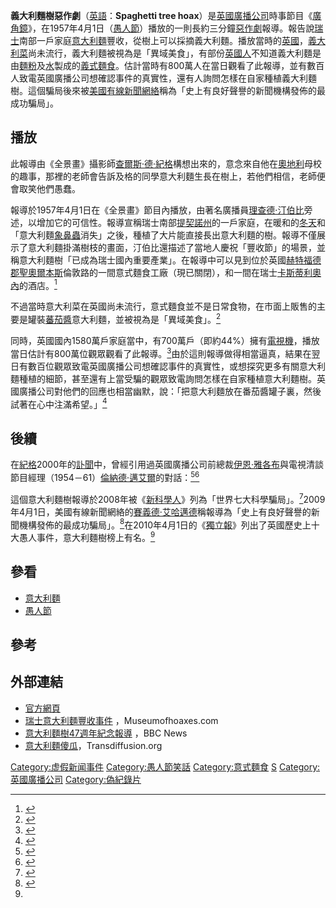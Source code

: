 {{noteTA
|1=zh-tw:義大利麵; zh-hans:意大利面; zh-hk:意大利粉
|2=zh-hans:意式面食;zh-hk:意式麵食;zh-tw:義式麵食;
}}
'''義大利麵樹惡作劇'''（[[英語|英語]]：'''Spaghetti tree hoax'''）是[[英國廣播公司|英國廣播公司]]時事節目《[[廣角鏡_(電視節目)|廣角鏡]]》，在1957年4月1日（[[愚人節|愚人節]]）播放的一則長約三分鐘[[惡作劇|惡作劇]]報導。報告說[[瑞士|瑞士]]南部一戶家庭[[意大利麵|意大利麵]]豐收，從樹上可以採摘義大利麵。播放當時的[[英國|英國]]，[[義大利菜|義大利菜]]尚未流行，義大利麵被視為是「異域美食」，有部份[[英國人|英國人]]不知道義大利麵是由[[麵粉|麵粉]]及[[水|水]]製成的[[義式麵食|義式麵食]]。估計當時有800萬人在當日觀看了此報導，並有數百人致電英國廣播公司想確認事件的真實性，還有人詢問怎樣在自家種植義大利麵樹。這個騙局後來被[[CNN|美國有線新聞網絡]]稱為「史上有良好聲譽的新聞機構發佈的最成功騙局」。

== 播放 ==
 
此報導由《全景畫》攝影師[[查爾斯·德·紀格|查爾斯·德·紀格]]構想出來的，意念來自他在[[奧地利|奧地利]]母校的趣事，那裡的老師會告訴及格的同學意大利麵生長在樹上，若他們相信，老師便會取笑他們愚蠢。

報導於1957年4月1日在《全景畫》節目內播放，由著名廣播員[[理查德·汀伯比|理查德·汀伯比]]旁述，以增加它的可信性。報導宣稱瑞士南部[[提契諾州|提契諾州]]的一戶家庭，在暖和的[[冬天|冬天]]和「意大利麵[[象鼻蟲|象鼻蟲]]消失」之後，種植了大片能直接長出意大利麵的樹。報導不僅展示了意大利麵掛滿樹枝的畫面，汀伯比還描述了當地人慶祝「豐收節」的場景，並稱意大利麵樹「已成為瑞士國內重要產業」。在報導中可以見到位於英國[[赫特福德郡|赫特福德郡]][[聖奧爾本斯|聖奧爾本斯]]倫敦路的一間意式麵食工廠（現已關閉），和一間在瑞士[[卡斯蒂利奧內|卡斯蒂利奧內]]的酒店。<ref name="新華社">{{cite news | author = 中國青年報 | url = http://news.xinhuanet.com/world/2010-04/04/c_1216621.htm | title = 英國媒體選出史上十大愚人事件：意大利面大豐收 | publisher = 新華社 | date = 2010-04-04 | accessdate = 2010-09-25 | archive-date = 2011-03-09 | archive-url = https://web.archive.org/web/20110309045956/http://news.xinhuanet.com/world/2010-04/04/c_1216621.htm | dead-url = no }}</ref>

不過當時意大利菜在英國尚未流行，意式麵食並不是日常食物，在市面上販售的主要是罐裝[[蕃茄醬|蕃茄醬]]意大利麵，並被視為是「異域美食」。<ref name="autogenerated1">{{cite web |url=http://news.bbc.co.uk/onthisday/hi/dates/stories/april/1/newsid_2819000/2819261.stm |title=BBC ON THIS DAY | 1 | 1957: BBC fools the nation |publisher=BBC News |date=1957-04-01 |accessdate=2010-01-25 |archive-date=2012-02-15 |archive-url=https://web.archive.org/web/20120215062902/http://news.bbc.co.uk/onthisday/hi/dates/stories/april/1/newsid_2819000/2819261.stm |dead-url=no }}</ref>

同時，英國國內1580萬戶家庭當中，有700萬戶（即約44%）擁有[[電視機|電視機]]，播放當日估計有800萬位觀眾觀看了此報導。<ref>{{cite web |url=http://www.barb.co.uk/tvfacts.cfm?fullstory=true&includepage=ownership&flag=tvfacts |title=Television Ownership in Private Domestic Households 1956-2009 (Millions) |publisher=Barb.co.uk |date= |accessdate=2010-01-25 |deadurl=yes |archiveurl=https://web.archive.org/web/20080617213219/http://www.barb.co.uk/tvfacts.cfm?fullstory=true&includepage=ownership&flag=tvfacts |archivedate=2008-06-17 }}</ref>由於這則報導做得相當逼真，結果在翌日有數百位觀眾致電英國廣播公司想確認事件的真實性，或想探究更多有關意大利麵種植的細節，甚至還有上當受騙的觀眾致電詢問怎樣在自家種植意大利麵樹。英國廣播公司對他們的回應也相當幽默，說：「把意大利麵放在番茄醬罐子裏，然後試著在心中注滿希望。」<ref>{{cite web|url=http://driving.timesonline.co.uk/tol/life_and_style/driving/article479948.ece |title=Fool's gold |publisher=Times Online |date=September 10, 2004 |first=Louisa | last = McLennan |accessdate=2010-01-25}}</ref>

== 後續 ==
在[[紀格|紀格]]2000年的[[訃聞|訃聞]]中，曾經引用過英國廣播公司前總裁[[伊恩·雅各布|伊恩·雅各布]]與電視清談節目經理（1954－61）[[倫納德·邁艾爾|倫納德·邁艾爾]]的對話：<ref>{{cite web |url=http://www.findarticles.com/p/articles/mi_qn4158/is_20000529/ai_n14316791 |title=存档副本 |accessdate=2010-09-25 |archive-date=2009-04-12 |archive-url=https://web.archive.org/web/20090412163837/http://findarticles.com/p/articles/mi_qn4158/is_20000529/ai_n14316791/ |dead-url=no }}</ref><ref>{{cite web |url=http://www.findarticles.com/p/articles/mi_qn4158/is_20050225/ai_n11054921 |title=存档副本 |accessdate=2010-09-25 |archive-date=2009-02-14 |archive-url=https://web.archive.org/web/20090214210935/http://findarticles.com/p/articles/mi_qn4158/is_20050225/ai_n11054921 |dead-url=no }}</ref>

{{cquote|
當我見到這個東西的時候，就向我的妻子說：「我認為意大利麵不會生長在樹上。」所以我們便翻查《[[大英百科全書|大英百科全書]]》。你知道嗎，邁艾爾，《大英百科全書》甚至從未提及意大利麵。
}}

這個意大利麵樹報導於2008年被《[[新科學人|新科學人]]》列為「世界七大科學騙局」。<ref>{{cite news | url = http://tech.sina.com.cn/d/2008-10-29/07392541854.shtml | title = 英杂志公布七大科学骗局：树上长意大利面（2） | publisher = 新浪網 | date = 2008-10-29 | accessdate = 2010-09-25 | archive-date = 2016-03-04 | archive-url = https://web.archive.org/web/20160304215159/http://tech.sina.com.cn/d/2008-10-29/07392541854.shtml | dead-url = no }}</ref>2009年4月1日，美國有線新聞網絡的[[賽義德·艾哈邁德|賽義德·艾哈邁德]]稱報導為「史上有良好聲譽的新聞機構發佈的最成功騙局」。<ref>{{cite web |author=By Saeed Ahmed CNN |url=http://www.cnn.com/2009/US/04/01/april.fools.pranks/index.html |title=A nod and a link: April Fools' Day pranks abound in the news |publisher=CNN.com |date= |accessdate=2010-01-25 |archive-date=2010-04-10 |archive-url=https://web.archive.org/web/20100410171111/http://www.cnn.com/2009/US/04/01/april.fools.pranks/index.html |dead-url=no }}</ref>在2010年4月1日的《[[獨立報|獨立報]]》列出了英國歷史上十大愚人事件，意大利麵樹榜上有名。<ref name="新華社"/>

== 參看 ==
* [[意大利麵|意大利麵]]
* [[愚人節|愚人節]]

== 參考 ==
{{Reflist}}

== 外部連結 ==
* [http://news.bbc.co.uk/onthisday/hi/dates/stories/april/1/newsid_2819000/2819261.stm 官方網頁] {{Wayback|url=http://news.bbc.co.uk/onthisday/hi/dates/stories/april/1/newsid_2819000/2819261.stm |date=20120215062902 }}
* [http://www.museumofhoaxes.com/hoax/archive/permalink/the_swiss_spaghetti_harvest/ 瑞士意大利麵豐收事件] {{Wayback|url=http://www.museumofhoaxes.com/hoax/archive/permalink/the_swiss_spaghetti_harvest/ |date=20100919125659 }}，Museumofhoaxes.com
* [http://news.bbc.co.uk/1/hi/england/southern_counties/3591687.stm 意大利麵樹47週年紀念報導] {{Wayback|url=http://news.bbc.co.uk/1/hi/england/southern_counties/3591687.stm |date=20090421131841 }}，BBC News
* [https://web.archive.org/web/20120613042901/http://www.transdiffusion.org/emc/aspidistra/spaghetti_fool.php 意大利麵傻瓜]，Transdiffusion.org

{{意式面食}}

[[Category:虚假新闻事件|Category:虚假新闻事件]]
[[Category:愚人節笑話|Category:愚人節笑話]]
[[Category:意式麵食|Category:意式麵食]]
[[Category:虛構樹|S]]
[[Category:英國廣播公司|Category:英國廣播公司]]
[[Category:偽紀錄片|Category:偽紀錄片]]